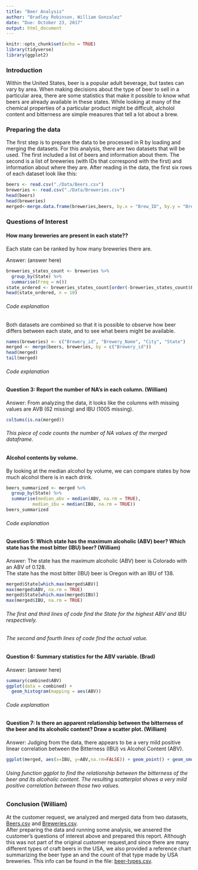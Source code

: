 ```yaml
---
title: "Beer Analysis"
author: "Bradley Robinson, William Gonzalez"
date: "Due: October 23, 2017"
output: html_document
---
```


```r
knitr::opts_chunk$set(echo = TRUE)
library(tidyverse)
library(ggplot2)
```
### Introduction
Within the United States, beer is a popular adult beverage, but tastes can vary by area. When making decisions about the type of beer to sell in a particular area, there are some statistics that make it possible to know what beers are already available in these states. While looking at many of the chemical properties of a particular product might be difficult, alcholol content and bitterness are simple measures that tell a lot about a brew.

### Preparing the data
The first step is to prepare the data to be processed in R by loading and merging the datasets. For this analysis, there are two datasets that will be used. The first included a list of beers and information about them. The second is a list of breweries (with IDs that correspond with the first) and information about where they are. After reading in the data, the first six rows of each dataset look like this:

```r
beers <- read.csv("./Data/Beers.csv")
breweries <- read.csv("./Data/Breweries.csv")
head(beers)
head(breweries)
merged<-merge.data.frame(breweries,beers, by.x = "Brew_ID", by.y = "Brewery_id", all)
```
### Questions of Interest

#### How many breweries are present in each state??

Each state can be ranked by how many breweries there are.

Answer: (answer here)
```r
breweries_states_count <- breweries %>%
  group_by(State) %>%
  summarise(Freq = n())
state_ordered <- breweries_states_count[order(-breweries_states_count$Freq),]
head(state_ordered, n = 10)
```
###### Code explanation

Both datasets are combined so that it is possible to observe how beer differs between each state, and to see what beers might be available.
```r
names(breweries) <- c("Brewery_id", "Brewery_Name", "City", "State")
merged <- merge(beers, breweries, by = c("Brewery_id")) 
head(merged)
tail(merged)
```
###### Code explanation 

#### Question 3: Report the number of NA's in each column. (William)
Answer: From analyzing the data, it looks like the columns with missing values are AVB (62 missing) and IBU (1005 missing). 
```r
colSums(is.na(merged))
```
###### This piece of code counts the number of NA values of the merged dataframe. 

#### Alcohol contents by volume.
By looking at the median alcohol by volume, we can compare states by how much alcohol there is in each drink.
```r
beers_summarized <- merged %>%
  group_by(State) %>%
  summarise(median_abv = median(ABV, na.rm = TRUE),
          median_ibu = median(IBU, na.rm = TRUE))
beers_summarized
```
###### Code explanation
 

#### Question 5: Which state has the maximum alcoholic (ABV) beer? Which state has the most bitter (IBU) beer? (William)
Answer: The state has the maximum alcoholic (ABV) beer is Colorado with an ABV of 0.128.</br> 
The state has the most bitter (IBU) beer is Oregon with an IBU of 138. 
```r
merged$State[which.max(merged$ABV)]
max(merged$ABV, na.rm = TRUE)
merged$State[which.max(merged$IBU)]
max(merged$IBU, na.rm = TRUE)
```
###### The first and third lines of code find the State for the highest ABV and IBU respectively. </br>
###### The second and fourth lines of code find the actual value. </br>
 

#### Question 6: Summary statistics for the ABV variable. (Brad)
Answer: (answer here)
```r
summary(combined$ABV)
ggplot(data = combined) +
  geom_histogram(mapping = aes(ABV))
```
###### Code explanation

#### Question 7: Is there an apparent relationship between the bitterness of the beer and its alcoholic content? Draw a scatter plot. (William)
Answer: Judging from the data, there appears to be a very mild positive linear correlation between the Bitterness (IBU) vs Alcohol Content (ABV). 
```r
ggplot(merged, aes(x=IBU, y=ABV,na.rm=FALSE)) + geom_point() + geom_smooth(method=lm) + labs(title="Scatterplot of Bitterness (IBU) vs Alcohol Content (ABV)") + theme_classic() 
```

###### Using function ggplot to find the relationship between the bitterness of the beer and its alcoholic content. The resulting scatterplot shows a very mild positive correlation between those two values.  

### Conclusion (William)

At the customer request, we analyzed and merged data from two datasets, [Beers.csv](./Data/Beers.csv) and [Breweries.csv](./Data/Breweries.csv).  
After preparing the data and running some analysis, we ansered the customer's questions of interest above and prepared this report. Although this was not part of the original customer request,and since there are many different types of craft beers in the USA, we also provided a reference chart summarizing the beer type an and the count of that type made by USA breweries. This info can be found in the file: [beer-types.csv](./Data/beer-types.csv).    